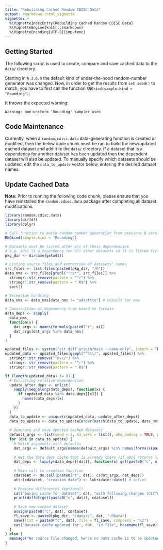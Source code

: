 ```yaml
---
title: "Rebuilding Cached Random CDISC Data"
output: rmarkdown::html_vignette
vignette: >
  %\VignetteIndexEntry{Rebuilding Cached Random CDISC Data}
  %\VignetteEngine{knitr::rmarkdown}
  %\VignetteEncoding{UTF-8}{inputenc}
---
```


## Getting Started

The following script is used to create, compare and save cached data to the `data/` directory.

Starting in `R 3.6.0` the default kind of under-the-hood random-number generator was changed.
Now, in order to get the results from `set.seed()` to match, you have to first call the
function `RNGkind(sample.kind = "Rounding")`.

It throws the expected warning:

```
Warning: non-uniform 'Rounding' sampler used
```

## Code Maintenance

Currently, when a `random.cdisc.data` data-generating function is created or modified, then the below code chunk must
be run to build the new/updated cached dataset and add it to the `data/` directory. If a dataset that is a dependency
for another dataset has been updated then the dependent dataset will also be updated. To manually specify which 
datasets should be updated, edit the `data_to_update` vector below, entering the desired dataset names.

## Update Cached Data

**Note:** Prior to running the following code chunk, please ensure that you have reinstalled the `random.cdisc.data` 
package after completing all dataset modifications.
```r
library(random.cdisc.data)
library(diffdf)
library(dplyr)

# Call function to match random number generation from previous R versions
RNGkind(sample.kind = "Rounding")

# Datasets must be listed after all of their dependencies
# e.g. adsl is a dependency for all other datasets so it is listed first.
pkg_dir <- dirname(getwd())

# Listing source files and extraction of datasets' names
src_files <- list.files(paste0(pkg_dir, "/R"))
data_nms <- src_files[grepl("^ra*", src_files)] %>% 
  stringr::str_remove(pattern = "^r") %>% 
  stringr::str_remove(pattern = ".R$") %>% 
  sort() 

# Exception handling
data_nms <- data_nms[data_nms != "adsaftte"] # Unbuilt for now

# Construction of dependency tree based on formals
data_deps <- sapply(
  data_nms,
  function(x) {
    dat_args <- names(formals(paste0("r", x)))
    dat_args[dat_args %in% data_nms]
  }
)

updated_files <- system("git diff origin/main --name-only", intern = TRUE)
updated_data <- updated_files[grepl("^R\\/", updated_files)] %>% 
  stringr::str_remove("^R\\/") %>% 
  stringr::str_remove(pattern = "^r") %>% 
  stringr::str_remove(pattern = ".R$") 

if (length(updated_data) != 0) {
  # Extracting relative dependencies
  update_after_deps <- unlist(
    sapply(seq_along(data_deps), function(x) {
      if (updated_data %in% data_deps[[x]]) {
        names(data_deps)[x]
      }
    })
  )
  data_to_update <- unique(c(updated_data, update_after_deps))
  data_to_update <- data_to_update[order(match(data_to_update, data_nms))] # order dependencies first
  
  # Generate and save updated cached datasets
  default_args <- list(seed = 1, na_vars = list(), who_coding = TRUE, percent = 80, number = 2)
  for (dat in data_to_update) {
    # Match arguments with defaults
    dat_args <- default_args[names(default_args) %in% names(formals(paste0("r", dat)))]
    
    # Get the data deps cache that is already there (if adsl returns list())
    dat_deps <- lapply(data_deps[[dat]], function(x) get(paste0("c", x)))
    
    # Main call to creation function
    cdataset <- do.call(paste0("r", dat), c(dat_args, dat_deps))
    attr(cdataset, "creation date") <- lubridate::date() # nolint
  
    # Preview differences (optional)
    cat("Saving cache for dataset", dat, "with following changes (diffdf):\n")
    print(diffdf(get(paste0("c", dat)), cdataset))
  
    # Save new cached dataset
    assign(paste0("c", dat), cdataset)
    fl_save <- paste0(pkg_dir, "/data/c", dat, ".RData")
    save(list = paste0("c", dat), file = fl_save, compress = "xz")
    cat("Dataset cache updated for", dat, "in file", basename(fl_save), "\n")
  }
} else {
  message("No source file changed, hence no data cache is to be updated at the moment.")
}
```
